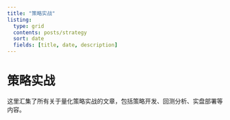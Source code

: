 ```yaml
---
title: "策略实战"
listing: 
  type: grid
  contents: posts/strategy
  sort: date
  fields: [title, date, description]
---
```


# 策略实战

这里汇集了所有关于量化策略实战的文章，包括策略开发、回测分析、实盘部署等内容。
